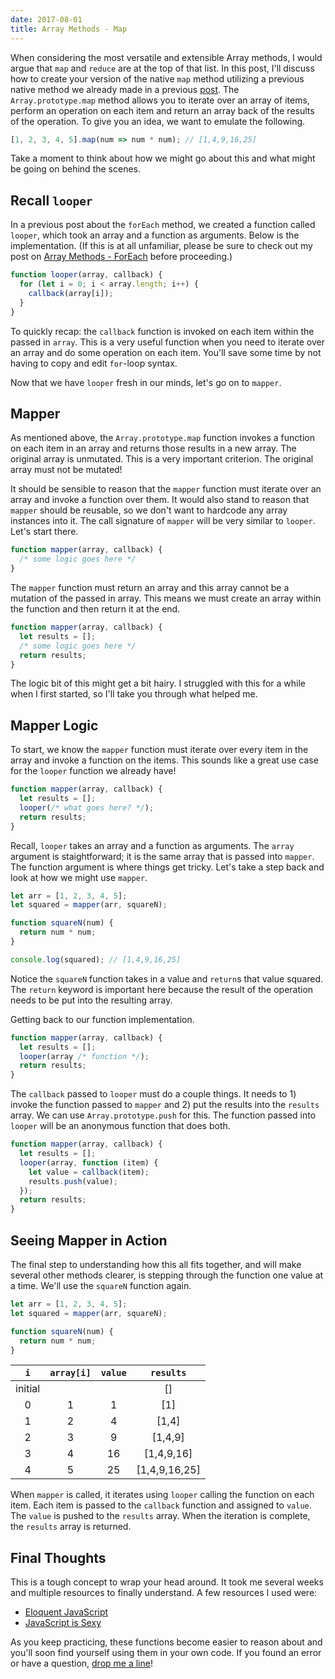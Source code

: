 ```yaml
---
date: 2017-08-01
title: Array Methods - Map
---
```


When considering the most versatile and extensible Array methods, I would argue that `map` and `reduce` are at the top of that list. In this post, I'll discuss how to create your version of the native `map` method utilizing a previous native method we already made in a previous [post](/blog/array-methods-foreach/). The `Array.prototype.map` method allows you to iterate over an array of items, perform an operation on each item and return an array back of the results of the operation. To give you an idea, we want to emulate the following.

```javascript
[1, 2, 3, 4, 5].map(num => num * num); // [1,4,9,16,25]
```

Take a moment to think about how we might go about this and what might be going on behind the scenes.

## Recall `looper`

In a previous post about the `forEach` method, we created a function called `looper`, which took an array and a function as arguments. Below is the implementation. (If this is at all unfamiliar, please be sure to check out my post on [Array Methods - ForEach](/blog/array-methods-foreach/) before proceeding.)

```javascript
function looper(array, callback) {
  for (let i = 0; i < array.length; i++) {
    callback(array[i]);
  }
}
```

To quickly recap: the `callback` function is invoked on each item within the passed in `array`. This is a very useful function when you need to iterate over an array and do some operation on each item. You'll save some time by not having to copy and edit `for`-loop syntax.

Now that we have `looper` fresh in our minds, let's go on to `mapper`.

## Mapper

As mentioned above, the `Array.prototype.map` function invokes a function on each item in an array and returns those results in a new array. The original array is unmutated. This is a very important criterion. The original array must not be mutated!

It should be sensible to reason that the `mapper` function must iterate over an array and invoke a function over them. It would also stand to reason that `mapper` should be reusable, so we don't want to hardcode any array instances into it. The call signature of `mapper` will be very similar to `looper`. Let's start there.

```javascript
function mapper(array, callback) {
  /* some logic goes here */
}
```

The `mapper` function must return an array and this array cannot be a mutation of the passed in array. This means we must create an array within the function and then return it at the end.

```javascript
function mapper(array, callback) {
  let results = [];
  /* some logic goes here */
  return results;
}
```

The logic bit of this might get a bit hairy. I struggled with this for a while when I first started, so I'll take you through what helped me.

## Mapper Logic

To start, we know the `mapper` function must iterate over every item in the array and invoke a function on the items. This sounds like a great use case for the `looper` function we already have!

```javascript
function mapper(array, callback) {
  let results = [];
  looper(/* what goes here? */);
  return results;
}
```

Recall, `looper` takes an array and a function as arguments. The `array` argument is staightforward; it is the same array that is passed into `mapper`. The function argument is where things get tricky. Let's take a step back and look at how we might use `mapper`.

```javascript
let arr = [1, 2, 3, 4, 5];
let squared = mapper(arr, squareN);

function squareN(num) {
  return num * num;
}

console.log(squared); // [1,4,9,16,25]
```

Notice the `squareN` function takes in a value and `return`s that value squared. The `return` keyword is important here because the result of the operation needs to be put into the resulting array.

Getting back to our function implementation.

```javascript
function mapper(array, callback) {
  let results = [];
  looper(array /* function */);
  return results;
}
```

The `callback` passed to `looper` must do a couple things. It needs to 1) invoke the function passed to `mapper` and 2) put the results into the `results` array. We can use `Array.prototype.push` for this. The function passed into `looper` will be an anonymous function that does both.

```javascript
function mapper(array, callback) {
  let results = [];
  looper(array, function (item) {
    let value = callback(item);
    results.push(value);
  });
  return results;
}
```

## Seeing Mapper in Action

The final step to understanding how this all fits together, and will make several other methods clearer, is stepping through the function one value at a time. We'll use the `squareN` function again.

```javascript
let arr = [1, 2, 3, 4, 5];
let squared = mapper(arr, squareN);

function squareN(num) {
  return num * num;
}
```

|   `i`   | `array[i]` | `value` |   `results`   |
| :-----: | :--------: | :-----: | :-----------: |
| initial |            |         |      []       |
|    0    |     1      |    1    |      [1]      |
|    1    |     2      |    4    |     [1,4]     |
|    2    |     3      |    9    |    [1,4,9]    |
|    3    |     4      |   16    |  [1,4,9,16]   |
|    4    |     5      |   25    | [1,4,9,16,25] |

When `mapper` is called, it iterates using `looper` calling the function on each item. Each item is passed to the `callback` function and assigned to `value`. The `value` is pushed to the `results` array. When the iteration is complete, the `results` array is returned.

## Final Thoughts

This is a tough concept to wrap your head around. It took me several weeks and multiple resources to finally understand. A few resources I used were:

- [Eloquent JavaScript](http://eloquentjavascript.net/05_higher_order.html)
- [JavaScript is Sexy](http://javascriptissexy.com/understand-javascript-callback-functions-and-use-them/)

As you keep practicing, these functions become easier to reason about and you'll soon find yourself using them in your own code. If you found an error or have a question, [drop me a line](mikedoescoding@gmail.com)!
